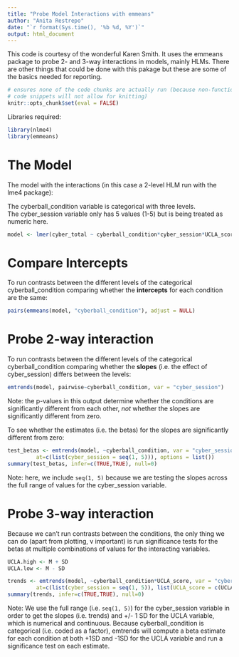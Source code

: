 ---
title: "Probe Model Interactions with emmeans"
author: "Anita Restrepo"
date: "`r format(Sys.time(), '%b %d, %Y')`"
output: html_document
---
  
  
This code is courtesy of the wonderful Karen Smith. It uses the emmeans package to probe 2- and 3-way interactions in models, mainly HLMs. There are other things that could be done with this pakage but these are some of the basics needed for reporting.    
  
```{r include = FALSE}
# ensures none of the code chunks are actually run (because non-functional
# code snippets will not allow for knitting)
knitr::opts_chunk$set(eval = FALSE)
```
  
Libraries required:  
```{r}
library(nlme4)
library(emmeans)
```
  
# The Model  
The model with the interactions (in this case a 2-level HLM run with the lme4 package):  
  
The cyberball_condition variable is categorical with three levels.  
The cyber_session variable only has 5 values (1-5) but is being treated as numeric here.  
```{r}
model <- lmer(cyber_total ~ cyberball_condition*cyber_session*UCLA_score + (1 + cyber_session|Subject), data = dat, REML = FALSE)
```
  
# Compare Intercepts  
To run contrasts between the different levels of the categorical cyberball_condition comparing whether the **intercepts** for each condition are the same:   
  
```{r}
pairs(emmeans(model, "cyberball_condition"), adjust = NULL)
```
  
# Probe 2-way interaction  
To run contrasts between the different levels of the categorical cyberball_condition comparing whether the **slopes** (i.e. the effect of cyber_session) differs between the levels:  
  
```{r}
emtrends(model, pairwise~cyberball_condition, var = "cyber_session")
```
Note: the p-values in this output determine whether the conditions are significantly different from each other, *not* whether the slopes are significantly different from zero.  
  
To see whether the estimates (i.e. the betas) for the slopes are significantly different from zero:  
```{r}
test_betas <- emtrends(model, ~cyberball_condition, var = "cyber_session", 
         at=c(list(cyber_session = seq(1, 5))), options = list())
summary(test_betas, infer=c(TRUE,TRUE), null=0)
```
Note: here, we include `seq(1, 5)` because we are testing the slopes across the full range of values for the cyber_session variable.  
  
# Probe 3-way interaction  
Because we can't run contrasts between the conditions, the only thing we can do (apart from plotting, v important) is run significance tests for the betas at multiple combinations of values for the interacting variables.  
```{r}
UCLA.high <- M + SD
UCLA.low <- M - SD

trends <- emtrends(model, ~cyberball_condition*UCLA_score, var = "cyber_session", 
         at=c(list(cyber_session = seq(1, 5)), list(UCLA_score = c(UCLA.low, UCLA.high))), options = list())
summary(trends, infer=c(TRUE,TRUE), null=0)
```
Note: We use the full range (i.e. `seq(1, 5)`) for the cyber_session variable in order to get the slopes (i.e. trends) and +/- 1 SD for the UCLA variable, which is numerical and continuous. Because cyberball_condition is categorical (i.e. coded as a factor), emtrends will compute a beta estimate for each condition at both +1SD and -1SD for the UCLA variable and run a significance test on each estimate.  
  


  
